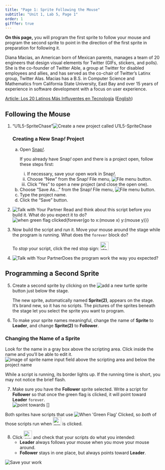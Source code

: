 ```yaml
---
title: "Page 1: Sprite Following the Mouse"
subtitle: "Unit 1, Lab 5, Page 1"
order: 1
gifffer: true
---
```


::: learn
**On this page,** you will program the first sprite to follow your mouse and program the second sprite to point in the direction of the first sprite in preparation for following it.

:::

::: atwork
<!--<img class="noshadow float-end" height="200px" src="/img/atwork/Diana_Macias.jpg" alt="photo of Diana Macias" title="photo of Diana Macias" />-->

Diana Macias, an American born of Mexican parents, manages a team of 20 engineers that design visual elements for Twitter (GIFs, stickers, and polls). She is the co-founder of Twitter Able, a group at Twitter for disabled employees and allies, and has served as the co-chair of Twitter's Latinx group, Twitter Alas. Macias has a B.S. in Computer Science and Mathematics from California State University, East Bay and over 15 years of experience in software development with a focus on user experience.

<a href="https://www.lanacion.com.ar/tecnologia/los-20-latinos-mas-influyentes-en-tecnologia-de-2017-segun-cnet-nid2066888/" title="Article: Los 20 Latinos Más Influyentes en Tecnología" target="_blank">Article: Los 20 Latinos Más Influyentes en Tecnología</a> (<a href="https://www-lanacion-com-ar.translate.goog/tecnologia/los-20-latinos-mas-influyentes-en-tecnologia-de-2017-segun-cnet-nid2066888/?_x_tr_sl=es&_x_tr_tl=en&_x_tr_hl=en&_x_tr_pto=wapp" title="Article: The 20 most influential Latinos in technology" target="_blank">English</a>)

:::

## Following the Mouse

::::: {#first .forYouToDo}

(@) <div class="newProject">
["U1L5-SpriteChase"]{.text}<img src="/img/icons/new-project-called.png" title="Create a new project called U1L5-SpriteChase" alt="Create a new project called U1L5-SpriteChase"/>
</div>

    :::: narrower
    ### **Creating a New Snap<em>!</em> Project**

    <ol style="list-style-type:lower-alpha">

    <li>

    Open <a href="https://snap.berkeley.edu/run" title="Snap!" target="_blank">Snap<em>!</em></a>.

    ::: endnote
    If you already have Snap<em>!</em> open and there is a project open, follow these steps first:

    <ol style="list-style-type:lower-roman">

    <li>If necessary, save your open work in Snap<em>!</em>.</li>

    <li>Choose "New" from the Snap<em>!</em> File menu, <img src="/img/1-introduction/file_button.png" title="File menu button" alt="File menu button"/>.</li>

    <li>Click "Yes" to open a new project (and close the open one).</li>

    </ol>

    :::

    </li>

    <li>Choose "Save As..." from the Snap<em>!</em> File menu, <img src="/img/1-introduction/file_button.png" title="File menu button" alt="File menu button"/>.</li>

    <li>Type the project name.</li>

    <li>Click the "Save" button.</li>

    </ol>

    ::::

(@) <img src="/img/icons/talk-with-your-partner.png" title="Talk with Your Partner" alt="Talk with Your Partner" class="inline"/> Read and think about this script before you build it. What do you expect it to do?<br /> <img src="/img/1-introduction/follow-that-mouse.png" title="when green flag clicked{forever{go to x:(mouse x) y:(mouse y)}}" alt="when green flag clicked{forever{go to x:(mouse x) y:(mouse y)}}" class="ms-4 mt-2"/>

(@) Now build the script and run it. Move your mouse around the stage while the program is running. What does the `forever` block do?

    ::: endnote
    To <em>stop</em> your script, click the red stop sign: <img src="/img/1-introduction/stop_button.png" title="stop button" alt="stop button" class="button" style="height:1.9em;"/>
    :::


(@) <img src="/img/icons/talk-with-your-partner-mini.png" title="Talk with Your Partner" alt="Talk with Your Partner" class="inline"/>Does the program work the way you expected?

:::::

## Programming a Second Sprite

::: forYouToDo
(@) Create a second sprite by clicking on the <img src="/img/1-introduction/add-a-new-turtle-sprite.png" title="add a new turtle sprite" alt="add a new turtle sprite"/> button just below the stage.

    ::: endnote

    The new sprite, automatically named **Sprite(2)**, appears on the stage. It's brand new, so it has no scripts. The pictures of the sprites beneath the stage let you select the sprite you want to program.

    :::

(@) To make your sprite names meaningful, change the name of **Sprite** to **Leader**, and change **Sprite(2)** to **Follower**.

::: narrower

### **Changing the Name of a Sprite**

Look for the name in a gray box above the scripting area. Click inside the name and you'll be able to edit it.<br /> <img src="/img/1-introduction/change-sprite-name.jpg" title="image of sprite name input field above the scripting area and below the project name" alt="image of sprite name input field above the scripting area and below the project name" class="ms-4 mt-2"/>
:::

::: sidenoteBig
While a script is running, its border lights up. If the running time is short, you may not notice the brief flash.
:::

(@)  Make sure you have the **Follower** sprite selected. Write a script for **Follower** so that once the green flag is clicked, it will point toward **Leader** `forever`.<br /> <img src="/img/blocks/point-towards.png" title="point towards []" alt="point towards []" class="ms-4 mt-2"/>


::: sidenoteBig
Both sprites have scripts that use <img src="/img/blocks/when-green-flag-clicked-full-size.png" title="When &apos;Green Flag&apos; Clicked" alt="When &apos;Green Flag&apos; Clicked" class="inline"/>, so <em>both</em> of those scripts run when <img src="/img/1-introduction/green-flag_button.png" title="green-flag button" alt="green-flag button" style="height:1.9em;"/> is clicked.
:::

(@)  Click <img src="/img/1-introduction/green-flag_button.png" title="green-flag button" alt="green-flag button" style="height:1.9em;"/> and check that your scripts do what you intended:
    - **Leader** always follows your mouse when you move your mouse around.
    - **Follower** stays in one place, but always points toward **Leader**.

<img src="/img/icons/save-now.png" title="Save your work" alt="Save your work" class="inline"/>

:::
